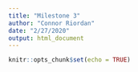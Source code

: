 ```yaml
---
title: "Milestone 3"
author: "Connor Riordan"
date: "2/27/2020"
output: html_document
---
```


```r
knitr::opts_chunk$set(echo = TRUE)
```

